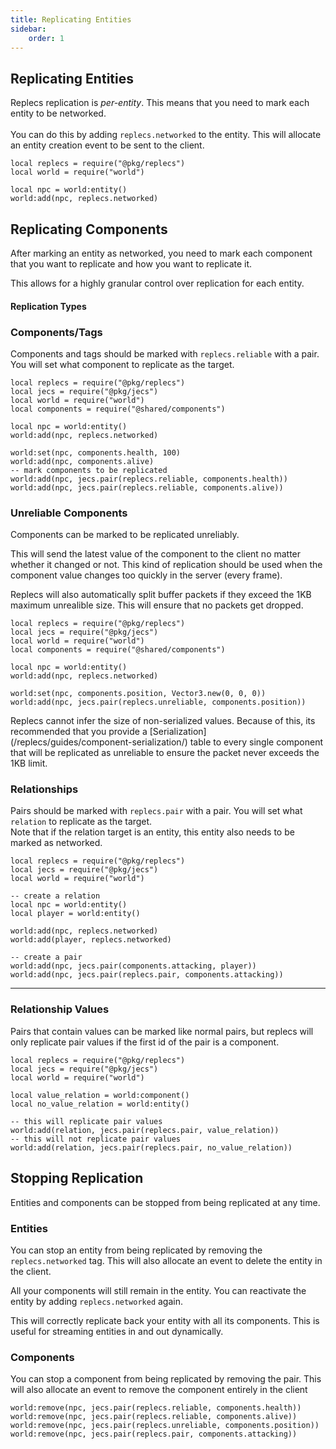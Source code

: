 ```yaml
---
title: Replicating Entities
sidebar:
    order: 1
---
```


## Replicating Entities

Replecs replication is _per-entity_. This means that you need to mark each entity to be networked.<br/>  
You can do this by adding `replecs.networked` to the entity. This will allocate an entity creation event to be sent to the client.

```luau
local replecs = require("@pkg/replecs")
local world = require("world")

local npc = world:entity()
world:add(npc, replecs.networked)
```

## Replicating Components

After marking an entity as networked, you need to mark each component that you want to replicate and how you want to replicate it.

This allows for a highly granular control over replication for each entity.


#### Replication Types
<div class="padded">

### Components/Tags

Components and tags should be marked with `replecs.reliable` with a pair. You will set what component to replicate as the target.

```luau
local replecs = require("@pkg/replecs")
local jecs = require("@pkg/jecs")
local world = require("world")
local components = require("@shared/components")

local npc = world:entity()
world:add(npc, replecs.networked)

world:set(npc, components.health, 100)
world:add(npc, components.alive)
-- mark components to be replicated
world:add(npc, jecs.pair(replecs.reliable, components.health))
world:add(npc, jecs.pair(replecs.reliable, components.alive))
```

### Unreliable Components

Components can be marked to be replicated unreliably. 

This will send the latest value of the component to the client no matter whether it changed or not.
This kind of replication should be used when the component value changes too quickly in the server (every frame).

Replecs will also automatically split buffer packets if they exceed the 1KB maximum unrealible size. 
This will ensure that no packets get dropped.


```luau
local replecs = require("@pkg/replecs")
local jecs = require("@pkg/jecs")
local world = require("world")
local components = require("@shared/components")

local npc = world:entity()
world:add(npc, replecs.networked)

world:set(npc, components.position, Vector3.new(0, 0, 0))
world:add(npc, jecs.pair(replecs.unreliable, components.position))
```

<Aside type="danger">
Replecs cannot infer the size of non-serialized values. 
Because of this, its recommended that you provide a [Serialization](/replecs/guides/component-serialization/) table
to every single component that will be replicated as unreliable to ensure the packet never exceeds the 1KB limit.
</Aside>

### Relationships

Pairs should be marked with `replecs.pair` with a pair. You will set what `relation` to replicate as the target.<br/>
Note that if the relation target is an entity, this entity also needs to be marked as networked.

```luau
local replecs = require("@pkg/replecs")
local jecs = require("@pkg/jecs")
local world = require("world")

-- create a relation
local npc = world:entity()
local player = world:entity()

world:add(npc, replecs.networked)
world:add(player, replecs.networked)

-- create a pair
world:add(npc, jecs.pair(components.attacking, player))
world:add(npc, jecs.pair(replecs.pair, components.attacking))
```

---

### Relationship Values

Pairs that contain values can be marked like normal pairs, but replecs will only replicate pair values if the first id of the pair is a component.

```luau
local replecs = require("@pkg/replecs")
local jecs = require("@pkg/jecs")
local world = require("world")

local value_relation = world:component()
local no_value_relation = world:entity()

-- this will replicate pair values
world:add(relation, jecs.pair(replecs.pair, value_relation))
-- this will not replicate pair values
world:add(relation, jecs.pair(replecs.pair, no_value_relation))
```

</div>

## Stopping Replication

Entities and components can be stopped from being replicated at any time.

<div class="padded">

### Entities

You can stop an entity from being replicated by removing the `replecs.networked` tag.
This will also allocate an event to delete the entity in the client.

All your components will still remain in the entity. You can reactivate the entity by adding `replecs.networked` again.

This will correctly replicate back your entity with all its components. This is useful for streaming entities in and out dynamically.

### Components

You can stop a component from being replicated by removing the pair.
This will also allocate an event to remove the component entirely in the client

```luau
world:remove(npc, jecs.pair(replecs.reliable, components.health))
world:remove(npc, jecs.pair(replecs.reliable, components.alive))
world:remove(npc, jecs.pair(replecs.unreliable, components.position))
world:remove(npc, jecs.pair(replecs.pair, components.attacking))
```

</div>